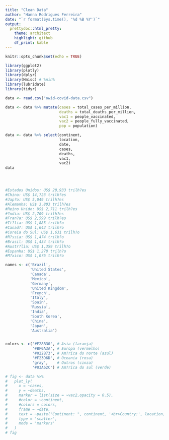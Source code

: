 ```yaml
---
title: "Clean Data"
author: "Hanna Rodrigues Ferreira"
date: "`r format(Sys.time(), '%d %B %Y')`"
output: 
  prettydoc::html_pretty:
    theme: architect
    highlight: github
    df_print: kable
---
```



```r
knitr::opts_chunk$set(echo = TRUE)
```

```r
library(ggplot2)
library(plotly)
library(dplyr)
library(Hmisc) # %nin% 
library(lubridate)
library(tidyr)
```


```r
data <- read.csv("owid-covid-data.csv")

data <- data %>% mutate(cases = total_cases_per_million,
                        deaths = total_deaths_per_million,
                        vac1 = people_vaccinated,
                        vac2 = people_fully_vaccinated,
                        pop = population)

data <- data %>% select(continent,
                        location,
                        date,
                        cases,
                        deaths,
                        vac1,
                        vac2)
data

```

```r

```

```r

```

```r

```

```r

#Estados Unidos: US$ 20,933 trilh?es
#China: US$ 14,723 trilh?es
#Jap?o: US$ 5,049 trilh?es
#Alemanha: US$ 3,803 trilh?es
#Reino Unido: US$ 2,711 trilh?es
#?ndia: US$ 2,709 trilh?es
#Fran?a: US$ 2,599 trilh?es
#It?lia: US$ 1,885 trilh?o
#Canad?: US$ 1,643 trilh?o
#Coreia do Sul: US$ 1,631 trilh?o
#R?ssia: US$ 1,474 trilh?o
#Brasil: US$ 1,434 trilh?o
#Austr?lia: US$ 1,359 trilh?o
#Espanha: US$ 1,278 trilh?o
#M?xico: US$ 1,076 trilh?o

names <- c('Brazil',
           'United States',
           'Canada',
           'Mexico',
           'Germany',
           'United Kingdom',
           'French',
           'Italy',
           'Spain',
           'Russia',
           'India',
           'South Korea',
           'China',
           'Japan',
           'Australia')


colors <- c('#F28B30', # Asia (laranja)
            '#BF0A3A', # Europa (vermelho)
            '#022873', # Am?rica do norte (azul)
            '#F23D6D', # Oceania (rosa)
            'gray',    # Outros (cinza)
            '#03A62C') # Am?rica do sul (verde)
```

```r
# fig <- data %>%
#   plot_ly(
#     x = ~cases, 
#     y = ~deaths, 
#     marker = list(size = ~vac2,opacity = 0.5),
#     #color = ~continent,
#     #colors = colors, 
#     frame = ~date, 
#     text = ~paste("Continent: ", continent, '<br>Country:', location),
#     type = 'scatter',
#     mode = 'markers'
#   )
# fig
```

```r

```
